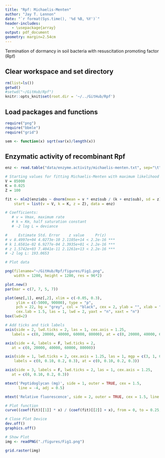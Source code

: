 ```yaml
---
title: "Rpf: Michaelis-Menten"
author: "Jay T. Lennon"
date: "`r format(Sys.time(), '%d %B, %Y')`"
header-includes:
   - \usepackage{array}
output: pdf_document
geometry: margin=2.54cm
---
```


Termination of dormancy in soil bacteria with resuscitation promoting factor (Rpf)

## Clear workspace and set directory

```r
rm(list=ls())
getwd()
#setwd("~/GitHub/Rpf")
knitr::opts_knit$set(root.dir = '~/../GitHub/Rpf') 
```

## Load packages and functions

```r
require("png")
require("bbmle")
require("grid")

sem <- function(x) sqrt(var(x)/length(x))
```

## Enzymatic activity of recombinant Rpf

```r
enz <- read.table("data/enzyme.activity/michaelis-menten.txt", sep="\t", header=TRUE)

# Starting values for fitting Michaelis-Menten with maximum likelihood
V = 85000 
K = 0.025 
Z = 100

fit <- mle2(enz$abs ~ dnorm(mean = v * enz$sub / (k + enz$sub), sd = z), 
    start = list(v = V, k = K, z = Z), data = enz)

# Coefficients:
   # v = Vmax, maximum rate
   # k = Km, half saturation constant
   # -2 log L = deviance

#     Estimate Std. Error    z value     Pr(z)    
# v 8.4997e+04 4.0273e-10 2.1105e+14 < 2.2e-16 ***
# k 1.6581e-02 6.9277e-04 2.3935e+01 < 2.2e-16 ***
# z 1.5742e+03 7.4041e-11 2.1261e+13 < 2.2e-16 ***
# -2 log L: 193.0653 

# Plot data

png(filename="~/GitHub/Rpf/figures/Fig1.png",
    width = 1200, height = 1200, res = 96*2) 

plot.new()
par(mar = c(7, 7, 5, 7))

plot(enz[,1], enz[,2], xlim = c(-0.05, 0.3), 
     ylim = c(-5000, 90000), type = "p", 
     pch = 22, bg = "grey", col = "black", cex = 2, ylab = "", xlab = "", 
     cex.lab = 1.5, las = 1, lwd = 2, yaxt = "n", xaxt = "n")
box(lwd=2)

# Add ticks and tick labels
axis(side = 2, lwd.ticks = 2, las = 1, cex.axis = 1.25, 
   labels = c(0, 20000, 40000, 60000, 80000), at = c(0, 20000, 40000, 60000, 80000))

axis(side = 4, labels = F, lwd.ticks = 2, 
   at = c(0, 20000, 40000, 60000, 80000))

axis(side = 1, lwd.ticks = 2, cex.axis = 1.25, las = 1, mgp = c(3, 1, 0),
    labels = c(0, 0.10, 0.2, 0.3), at = c(0, 0.10, 0.2, 0.3))

axis(side = 3, labels = F, lwd.ticks = 2, las = 1, cex.axis = 1.25, 
   at = c(0, 0.10, 0.2, 0.3))

mtext('Peptidoglycan (mg)', side = 1, outer = TRUE, cex = 1.5, 
      line = -4, adj = 0.5)

mtext('Relative fluorescence', side = 2, outer = TRUE, cex = 1.5, line = -2, adj = 0.6)

# Plot function
curve((coef(fit)[[1]] * x) / (coef(fit)[[2]] + x), from = 0, to = 0.25, add = TRUE, lty = 2, lwd = 2.5)

# Close Plot Device
dev.off()
graphics.off()

# Show Plot
img <- readPNG("./figures/Fig1.png")

grid.raster(img)
```